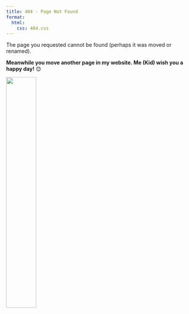 ```yaml
---
title: 404 - Page Not Found
format: 
  html:
    css: 404.css
---
```


The page you requested cannot be found (perhaps it was moved or renamed).

**Meanwhile you move another page in my website. Me (Kid) wish you a happy day!** 😊

![](image/me_kid.jpeg){fig-align="center" width=40%}